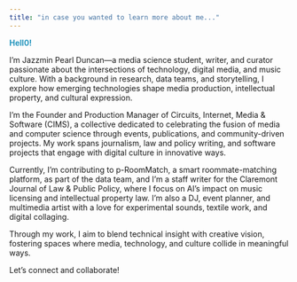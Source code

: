 ```yaml
---
title: "in case you wanted to learn more about me..."
---
```


**<span style="color: #2596be;">Hell0!</span>**

I’m Jazzmin Pearl Duncan—a media science student, writer, and curator passionate about the intersections of technology, digital media, and music culture. With a background in research, data teams, and storytelling, I explore how emerging technologies shape media production, intellectual property, and cultural expression.

I’m the Founder and Production Manager of Circuits, Internet, Media & Software (CIMS), a collective dedicated to celebrating the fusion of media and computer science through events, publications, and community-driven projects. My work spans journalism, law and policy writing, and software projects that engage with digital culture in innovative ways.

Currently, I’m contributing to p-RoomMatch, a smart roommate-matching platform, as part of the data team, and I’m a staff writer for the Claremont Journal of Law & Public Policy, where I focus on AI’s impact on music licensing and intellectual property law. I’m also a DJ, event planner, and multimedia artist with a love for experimental sounds, textile work, and digital collaging.

Through my work, I aim to blend technical insight with creative vision, fostering spaces where media, technology, and culture collide in meaningful ways.

Let’s connect and collaborate!

